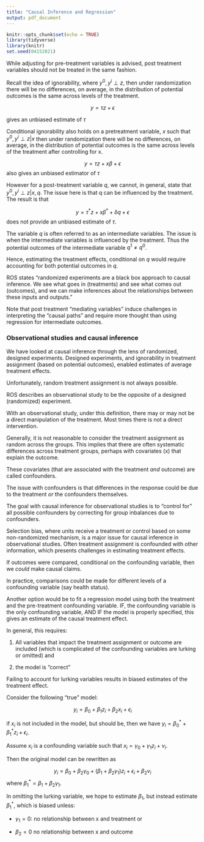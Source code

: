 ```yaml
---
title: "Causal Inference and Regression"
output: pdf_document
---
```


```r
knitr::opts_chunk$set(echo = TRUE)
library(tidyverse)
library(knitr)
set.seed(04152021)
```

While adjusting for pre-treatment variables is advised, post treatment variables should not be treated in the same fashion.

\vfill

Recall the idea of ignorability, where $y^0, y^i \perp z$, then under randomization there will be no differences, on average, in the distribution of potential outcomes is the same across levels of the treatment.

$$y = \tau z + \epsilon$$ 

gives an unbiased estimate of $\tau$

\vfill

Conditional ignorability also holds on a pretreatment variable, $x$ such that $y^0, y^i \perp z | x$ then under randomization there will be no differences, on average, in the distribution of potential outcomes is the same across levels of the treatment after controlling for x.

$$y = \tau z + x \beta + \epsilon$$ 
also gives an unbiased estimator of $\tau$

\vfill

However for a post-treatment variable $q$, we cannot, in general, state that $y^0, y^i \perp z | x, q$. The issue here is that q can be influenced by the treatment. The result is that 

$$y = \tau^* z + x \beta^* + \delta q + \epsilon$$ 
does not provide an unbiased estimate of $\tau$.

\vfill

\newpage

The variable $q$ is often referred to as an intermediate variables. The issue is when the intermediate variables is influenced by the treatment. Thus the potential outcomes of the intermediate variable $q^1 \neq q^0$.

\vfill

Hence, estimating the treatment effects, conditional on $q$ would require accounting for both potential outcomes in $q$.

\vfill

ROS states "randomized experiments are a black box approach to causal inference. We see what goes in (treatments) and see what comes out (outcomes), and we can make inferences about the relationships between these inputs and outputs."

\vfill

Note that post treatment "mediating variables" induce challenges in interpreting the "causal paths" and require more thought than using regression for intermediate outcomes.

\vfill

\newpage

### Observational studies and causal inference

We have looked at causal inference through the lens of randomized, designed experiments. Designed experiments, and ignorability in treatment assignment (based on potential outcomes), enabled estimates of average treatment effects.

\vfill

Unfortunately, random treatment assignment is not always possible.

\vfill

ROS describes an observational study to be the opposite of a designed (randomized) experiment.

\vfill

With an observational study, under this definition, there may or may not be a direct manipulation of the treatment. Most times there is not a direct intervention.

\vfill

Generally, it is not reasonable to consider the treatment assignment as random across the groups. This implies that there are often systematic differences across treatment groups, perhaps with covariates (x) that explain the outcome.

\vfill

These covariates (that are associated with the treatment _and_ outcome) are called confounders.

\vfill

The issue with confounders is that differences in the response could be due to the treatment _or_ the confounders themselves.

\vfill

The goal with causal inference for observational studies is to "control for" all possible confounders by correcting for group inbalances due to confounders.

\newpage

Selection bias, where units receive a treatment or control based on some non-randomized mechanism, is a major issue for causal inference in observational studies. Often treatment assignment is confounded with other information, which presents challenges in estimating treatment effects.

\vfill

If outcomes were compared, conditional on the confounding variable, then we _could_ make causal claims.

\vfill

In practice, comparisons could be made for different levels of a confounding variable  (say health status).

\vfill

Another option would be to fit a regression model using both the treatment and the pre-treatment confounding variable. IF, the confounding variable is the only confounding variable, AND IF the model is properly specified, this gives an estimate of the causal treatment effect.

\vfill

In general, this requires:

1. All variables that impact the treatment assignment or outcome are included (which is complicated of the confounding variables are lurking or omitted) and

2. the model is "correct"

\vfill

\newpage

Failing to account for lurking variables results in biased estimates of the treatment effect.

\vfill

Consider the following "true" model:

$$y_i = \beta_0 + \beta_1 z_i + \beta_2 x_i + \epsilon_i$$

if $x_i$ is not included in the model, but should be, then we have $y_i = \beta_0^* + \beta_1^* z_i +  \epsilon_i$.

\vfill

Assume $x_i$ is a confounding variable such that $x_i = \gamma_0 + \gamma_1 z_i + \nu_i$. 

\vfill

Then the original model can be rewritten as

$$y_i = \beta_0 + \beta_2 \gamma_0 + (\beta_1 + \beta_2 \gamma_1) z_i + \epsilon_i + \beta_2 \nu_i$$
where $\beta_1^* = \beta_1 + \beta_2 \gamma_1$.

\vfill

In omitting the lurking variable, we hope to estimate $\beta_1$, but instead estimate $\beta_1^*$, which is biased unless:

\vfill

- $\gamma_1 = 0:$ no relationship between x and treatment or

\vfill

- $\beta_2 = 0$ no relationship between x and outcome


